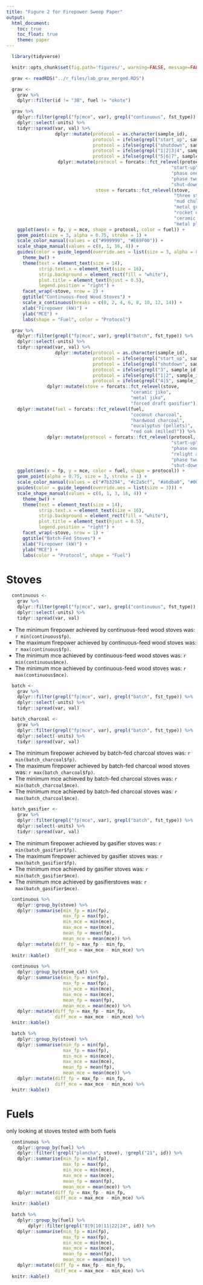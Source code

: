 ```yaml
---
title: "Figure 2 for Firepower Sweep Paper"
output:
  html_document:
    toc: true
    toc_float: true
    theme: paper
---
```


```r
  library(tidyverse)
```

```r
  knitr::opts_chunk$set(fig.path='figures/', warning=FALSE, message=FALSE, cache=FALSE, echo=FALSE)
```

```r
  grav <- readRDS("../r_files/lab_grav_merged.RDS")
```

```r
  grav <-
    grav %>%
    dplyr::filter(id != "3B", fuel != "okote")
```

```r
  grav %>%
    dplyr::filter(grepl("fp|mce", var), grepl("continuous", fst_type)) %>%
    dplyr::select(-units) %>%
    tidyr::spread(var, val) %>%
                  dplyr::mutate(protocol = as.character(sample_id),
                                protocol = ifelse(grepl("start_up", sample_id), "start-up", protocol),
                                protocol = ifelse(grepl("shutdown", sample_id), "shut-down", protocol),
                                protocol = ifelse(grepl("1|2|3|4", sample_id), "phase one", protocol),
                                protocol = ifelse(grepl("5|6|7", sample_id), "phase two", protocol)) %>%
                   dplyr::mutate(protocol = forcats::fct_relevel(protocol,
                                                             "start-up",
                                                             "phase one",
                                                             "phase two",
                                                             "shut-down"),
                                 stove = forcats::fct_relevel(stove,
                                                              "three stone fire^{1}",
                                                              "mud chulha^{1}",
                                                              "metal grill^{1}",
                                                              "rocket elbow^{2}",
                                                              "ceramic plancha^{3}",
                                                              "metal plancha^{3}")) %>%
    ggplot(aes(x = fp, y = mce, shape = protocol, color = fuel)) +
    geom_point(size = 3, alpha = 0.75, stroke = 1) +
    scale_color_manual(values = c("#999999", "#E69F00")) +
    scale_shape_manual(values = c(8, 1, 16, 4)) +
    guides(color = guide_legend(override.aes = list(size = 3, alpha = 0.75))) +
      theme_bw() + 
      theme(text = element_text(size = 14),
            strip.text.x = element_text(size = 16),
            strip.background = element_rect(fill = "white"),
            plot.title = element_text(hjust = 0.5),
            legend.position = "right") +
      facet_wrap(~stove, nrow = 2) +
      ggtitle("Continuous-Feed Wood Stoves") +
      scale_x_continuous(breaks = c(0, 2, 4, 6, 8, 10, 12, 14)) +
      xlab("Firepower (kW)") +
      ylab("MCE") +
      labs(shape = "Fuel", color = "Protocol")
```

```r
  grav %>%
    dplyr::filter(grepl("fp|mce", var), grepl("batch", fst_type)) %>%
    dplyr::select(-units) %>%
    tidyr::spread(var, val) %>%
                  dplyr::mutate(protocol = as.character(sample_id),
                                protocol = ifelse(grepl("start_up", sample_id), "start-up", protocol),
                                protocol = ifelse(grepl("shutdown", sample_id), "shut-down", protocol),
                                protocol = ifelse(grepl("3", sample_id), "relight and restart", protocol),
                                protocol = ifelse(grepl("1|2", sample_id), "phase one", protocol),
                                protocol = ifelse(grepl("4|5", sample_id), "phase two", protocol)) %>%
               dplyr::mutate(stove = forcats::fct_relevel(stove,
                                              "ceramic jiko",
                                              "metal jiko",
                                              "forced draft gasifier")) %>%
    dplyr::mutate(fuel = forcats::fct_relevel(fuel,
                                              "coconut charcoal",
                                              "hardwood charcoal",
                                              "eucalyptus (pellets)",
                                              "red oak (milled)")) %>%
               dplyr::mutate(protocol = forcats::fct_relevel(protocol,
                                                             "start-up",
                                                             "phase one",
                                                             "relight and restart",
                                                             "phase two",
                                                             "shut-down")) %>%
    ggplot(aes(x = fp, y = mce, color = fuel, shape = protocol)) +
    geom_point(alpha = 0.75, size = 3, stroke = 1) +
    scale_color_manual(values = c("#7b3294", "#c2a5cf", "#a6dba0", "#008837")) +
    guides(color = guide_legend(override.aes = list(size = 3))) +
    scale_shape_manual(values = c(8, 1, 3, 16, 4)) +
      theme_bw() + 
      theme(text = element_text(size = 14),
            strip.text.x = element_text(size = 16),
            strip.background = element_rect(fill = "white"),
            plot.title = element_text(hjust = 0.5),
            legend.position = "right") +
      facet_wrap(~stove, nrow = 1) +
      ggtitle("Batch-Fed Stoves") +
      xlab("Firepower (kW)") +
      ylab("MCE") +
      labs(color = "Protocol", shape = "Fuel")
```

# Stoves

```r
  continuous <- 
    grav %>%
    dplyr::filter(grepl("fp|mce", var), grepl("continuous", fst_type)) %>%
    dplyr::select(-units) %>%
    tidyr::spread(var, val)
```

* The minimum firepower achieved by continuous-feed wood stoves was: `r min(continuous$fp)`.
* The maximum firepower achieved by continuous-feed wood stoves was: `r max(continuous$fp)`.
* The minimum mce achieved by continuous-feed wood stoves was: `r min(continuous$mce)`.
* The minimum mce achieved by continuous-feed wood stoves was: `r max(continuous$mce)`.

```r
  batch <- 
    grav %>%
    dplyr::filter(grepl("fp|mce", var), grepl("batch", fst_type)) %>%
    dplyr::select(-units) %>%
    tidyr::spread(var, val)
```

```r
  batch_charcoal <- 
    grav %>%
    dplyr::filter(grepl("fp|mce", var), grepl("batch", fst_type)) %>%
    dplyr::select(-units) %>%
    tidyr::spread(var, val)
```

* The minimum firepower achieved by batch-fed charcoal stoves was: `r min(batch_charcoal$fp)`.
* The maximum firepower achieved by batch-fed charcoal wood stoves was: `r max(batch_charcoal$fp)`.
* The minimum mce achieved by batch-fed charcoal stoves was: `r min(batch_charcoal$mce)`.
* The minimum mce achieved by batch-fed charcoal stoves was: `r max(batch_charcoal$mce)`.

```r
  batch_gasifier <- 
    grav %>%
    dplyr::filter(grepl("fp|mce", var), grepl("batch", fst_type)) %>%
    dplyr::select(-units) %>%
    tidyr::spread(var, val)
```

* The minimum firepower achieved by gasifier stoves was: `r min(batch_gasifier$fp)`.
* The maximum firepower achieved by gasifier stoves was: `r max(batch_gasifier$fp)`.
* The minimum mce achieved by gasifier stoves was: `r min(batch_gasifier$mce)`.
* The minimum mce achieved by gasifierstoves was: `r max(batch_gasifier$mce)`.

```r
  continuous %>%
    dplyr::group_by(stove) %>%
    dplyr::summarise(min_fp = min(fp),
                     max_fp = max(fp),
                     min_mce = min(mce),
                     max_mce = max(mce),
                     mean_fp = mean(fp),
                     mean_mce = mean(mce)) %>%
    dplyr::mutate(diff_fp = max_fp - min_fp,
                  diff_mce = max_mce - min_mce) %>%
  knitr::kable()
```

```r
  continuous %>%
    dplyr::group_by(stove_cat) %>%
    dplyr::summarise(min_fp = min(fp),
                     max_fp = max(fp),
                     min_mce = min(mce),
                     max_mce = max(mce),
                     mean_fp = mean(fp),
                     mean_mce = mean(mce)) %>%
    dplyr::mutate(diff_fp = max_fp - min_fp,
                  diff_mce = max_mce - min_mce) %>%
  knitr::kable()
```

```r
  batch %>%
    dplyr::group_by(stove) %>%
    dplyr::summarise(min_fp = min(fp),
                     max_fp = max(fp),
                     min_mce = min(mce),
                     max_mce = max(mce),
                     mean_fp = mean(fp),
                     mean_mce = mean(mce)) %>%
    dplyr::mutate(diff_fp = max_fp - min_fp,
                  diff_mce = max_mce - min_mce) %>%
  knitr::kable()
```

# Fuels

only looking at stoves tested with both fuels

```r
  continuous %>%
    dplyr::group_by(fuel) %>%
    dplyr::filter(!grepl("plancha", stove), !grepl("21", id)) %>%
    dplyr::summarise(min_fp = min(fp),
                     max_fp = max(fp),
                     min_mce = min(mce),
                     max_mce = max(mce),
                     mean_fp = mean(fp),
                     mean_mce = mean(mce)) %>%
    dplyr::mutate(diff_fp = max_fp - min_fp,
                  diff_mce = max_mce - min_mce) %>%
  knitr::kable()
```

```r
  batch %>%
    dplyr::group_by(fuel) %>%
        dplyr::filter(grepl("8|9|10|11|22|24", id)) %>%
    dplyr::summarise(min_fp = min(fp),
                     max_fp = max(fp),
                     min_mce = min(mce),
                     max_mce = max(mce),
                     mean_fp = mean(fp),
                     mean_mce = mean(mce)) %>%
    dplyr::mutate(diff_fp = max_fp - min_fp,
                  diff_mce = max_mce - min_mce) %>%
  knitr::kable()
```